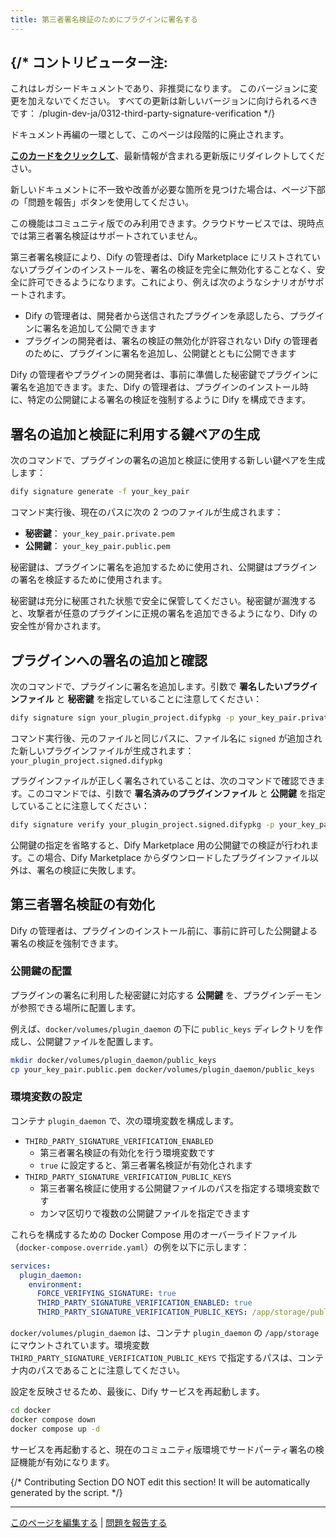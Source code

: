 ```yaml
---
title: 第三者署名検証のためにプラグインに署名する
---
```



{/* 
  コントリビューター注:
  ----------------
  これはレガシードキュメントであり、非推奨になります。
  このバージョンに変更を加えないでください。
  すべての更新は新しいバージョンに向けられるべきです：
  /plugin-dev-ja/0312-third-party-signature-verification
*/}

<Card title="このドキュメントはまもなく非推奨になります" icon="circle-exclamation" href="/plugin-dev-ja/0312-third-party-signature-verification">
  <p>ドキュメント再編の一環として、このページは段階的に廃止されます。</p>
  
  <p><u><b>このカードをクリックして</b></u>、最新情報が含まれる更新版にリダイレクトしてください。</p>
  
  <p>新しいドキュメントに不一致や改善が必要な箇所を見つけた場合は、ページ下部の「問題を報告」ボタンを使用してください。</p>
</Card>

<Warning>この機能はコミュニティ版でのみ利用できます。クラウドサービスでは、現時点では第三者署名検証はサポートされていません。</Warning>

第三者署名検証により、Dify の管理者は、Dify Marketplace にリストされていないプラグインのインストールを、署名の検証を完全に無効化することなく、安全に許可できるようになります。これにより、例えば次のようなシナリオがサポートされます。

* Dify の管理者は、開発者から送信されたプラグインを承認したら、プラグインに署名を追加して公開できます
* プラグインの開発者は、署名の検証の無効化が許容されない Dify の管理者のために、プラグインに署名を追加し、公開鍵とともに公開できます

Dify の管理者やプラグインの開発者は、事前に準備した秘密鍵でプラグインに署名を追加できます。また、Dify の管理者は、プラグインのインストール時に、特定の公開鍵による署名の検証を強制するように Dify を構成できます。

## 署名の追加と検証に利用する鍵ペアの生成

次のコマンドで、プラグインの署名の追加と検証に使用する新しい鍵ペアを生成します：

```bash
dify signature generate -f your_key_pair
```

コマンド実行後、現在のパスに次の 2 つのファイルが生成されます：

* **秘密鍵**： `your_key_pair.private.pem`
* **公開鍵**： `your_key_pair.public.pem`

秘密鍵は、プラグインに署名を追加するために使用され、公開鍵はプラグインの署名を検証するために使用されます。

<Warning>秘密鍵は充分に秘匿された状態で安全に保管してください。秘密鍵が漏洩すると、攻撃者が任意のプラグインに正規の署名を追加できるようになり、Dify の安全性が脅かされます。</Warning>

## プラグインへの署名の追加と確認

次のコマンドで、プラグインに署名を追加します。引数で **署名したいプラグインファイル** と **秘密鍵** を指定していることに注意してください：

```bash
dify signature sign your_plugin_project.difypkg -p your_key_pair.private.pem
```

コマンド実行後、元のファイルと同じパスに、ファイル名に `signed` が追加された新しいプラグインファイルが生成されます： `your_plugin_project.signed.difypkg`

プラグインファイルが正しく署名されていることは、次のコマンドで確認できます。このコマンドでは、引数で **署名済みのプラグインファイル** と **公開鍵** を指定していることに注意してください：

```bash
dify signature verify your_plugin_project.signed.difypkg -p your_key_pair.public.pem
```

<Info>公開鍵の指定を省略すると、Dify Marketplace 用の公開鍵での検証が行われます。この場合、Dify Marketplace からダウンロードしたプラグインファイル以外は、署名の検証に失敗します。</Info>

## 第三者署名検証の有効化

Dify の管理者は、プラグインのインストール前に、事前に許可した公開鍵よる署名の検証を強制できます。

### 公開鍵の配置

プラグインの署名に利用した秘密鍵に対応する **公開鍵** を、プラグインデーモンが参照できる場所に配置します。

例えば、`docker/volumes/plugin_daemon` の下に `public_keys` ディレクトリを作成し、公開鍵ファイルを配置します。

```bash
mkdir docker/volumes/plugin_daemon/public_keys
cp your_key_pair.public.pem docker/volumes/plugin_daemon/public_keys
```

### 環境変数の設定

コンテナ `plugin_daemon` で、次の環境変数を構成します。

* `THIRD_PARTY_SIGNATURE_VERIFICATION_ENABLED`
  * 第三者署名検証の有効化を行う環境変数です
  * `true` に設定すると、第三者署名検証が有効化されます
* `THIRD_PARTY_SIGNATURE_VERIFICATION_PUBLIC_KEYS`
  * 第三者署名検証に使用する公開鍵ファイルのパスを指定する環境変数です
  * カンマ区切りで複数の公開鍵ファイルを指定できます

これらを構成するための Docker Compose 用のオーバーライドファイル（`docker-compose.override.yaml`）の例を以下に示します：

```yaml
services:
  plugin_daemon:
    environment:
      FORCE_VERIFYING_SIGNATURE: true
      THIRD_PARTY_SIGNATURE_VERIFICATION_ENABLED: true
      THIRD_PARTY_SIGNATURE_VERIFICATION_PUBLIC_KEYS: /app/storage/public_keys/your_key_pair.public.pem
```

<Info>`docker/volumes/plugin_daemon` は、コンテナ `plugin_daemon` の `/app/storage`にマウントされています。環境変数 `THIRD_PARTY_SIGNATURE_VERIFICATION_PUBLIC_KEYS` で指定するパスは、コンテナ内のパスであることに注意してください。</Info>

設定を反映させるため、最後に、Dify サービスを再起動します。

```bash
cd docker
docker compose down
docker compose up -d
```

サービスを再起動すると、現在のコミュニティ版環境でサードパーティ署名の検証機能が有効になります。

{/*
Contributing Section
DO NOT edit this section!
It will be automatically generated by the script.
*/}

---

[このページを編集する](https://github.com/langgenius/dify-docs/edit/main/ja-jp/plugins/publish-plugins/signing-plugins-for-third-party-signature-verification.mdx) | [問題を報告する](https://github.com/langgenius/dify-docs/issues/new?title=ドキュメントの問題%3A%20ng-plugins-for-third-party-signature-verificat&body=%23%23%20問題の説明%0A%3C%21--%20発見した問題について簡単に説明してください%20--%3E%0A%0A%23%23%20ページリンク%0Ahttps%3A%2F%2Fgithub.com%2Flanggenius%2Fdify-docs%2Fblob%2Fmain%2Fja-jp/plugins/publish-plugins%2Fsigning-plugins-for-third-party-signature-verification.mdx%0A%0A%23%23%20提案される変更%0A%3C%21--%20特定の変更案がある場合は、ここで説明してください%20--%3E%0A%0A%3C%21--%20ドキュメントの品質向上にご協力いただきありがとうございます！%20--%3E)

